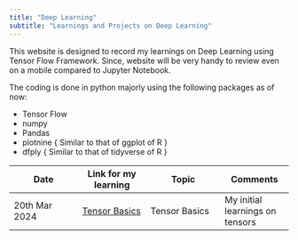 ```yaml
---
title: "Deep Learning"
subtitle: "Learnings and Projects on Deep Learning"
---
```


This website is designed to record my learnings on Deep Learning using Tensor Flow Framework. Since, website will be very handy to review even on a mobile compared to Jupyter Notebook.

The coding is done in python majorly using the following packages as of now:

-   Tensor Flow
-   numpy
-   Pandas
-   plotnine { Similar to that of ggplot of R }
-   dfply { Similar to that of tidyverse of R }

| Date          | Link for my learning                                                | Topic         | Comments                        |
|------------------|------------------|-------------------|------------------|
| 20th Mar 2024 | [Tensor Basics](TensorFlow_Practice/Basics-1/TensorFlowBasics.html) | Tensor Basics | My initial learnings on tensors |